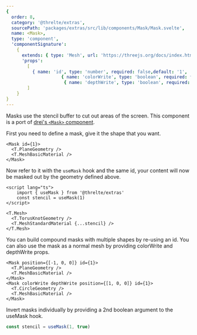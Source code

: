 ```yaml
---
{
  order: 8,
  category: '@threlte/extras',
  sourcePath: 'packages/extras/src/lib/components/Mask/Mask.svelte',
  name: <Mask>,
  type: 'component',
  'componentSignature':
    {
      extends: { type: 'Mesh', url: 'https://threejs.org/docs/index.html#api/en/objects/Mesh' },
      'props':
        [
          { name: 'id', type: 'number', required: false,default: '1', 'description': 'Each mask must have an id, you can have compound masks referring to the same id.' },
					 { name: 'colorWrite', type: 'boolean', required: false,default: 'false', 'description': 'If colors of the masks own material will leak through.' },
					  { name: 'depthWrite', type: 'boolean', required: false,default: 'false', 'description': 'If depth  of the masks own material will leak through.' }
        ]
    }
}
---
```


Masks use the stencil buffer to cut out areas of the screen. This component is a port of [drei's `<Mask>` component](https://github.com/pmndrs/drei#mask).


<Example path="extras/mask" />

First you need to define a mask, give it the shape that you want.

```svelte
<Mask id={1}>
  <T.PlaneGeometry />
  <T.MeshBasicMaterial />
</Mask>
```

Now refer to it with the `useMask` hook and the same id, your content will now be masked out by the geometry defined above.

```svelte
<script lang="ts">
	import { useMask } from '@threlte/extras'
	const stencil = useMask(1)
</script>

<T.Mesh>
  <T.TorusKnotGeometry />
  <T.MeshStandardMaterial {...stencil} />
</T.Mesh>
```

You can build compound masks with multiple shapes by re-using an id. You can also use the mask as a normal mesh by providing colorWrite and depthWrite props.

```svelte
<Mask position={[-1, 0, 0]} id={1}>
  <T.PlaneGeometry />
  <T.MeshBasicMaterial />
</Mask>
<Mask colorWrite depthWrite position={[1, 0, 0]} id={1}>
  <T.CircleGeometry />
  <T.MeshBasicMaterial />
</Mask>
```
Invert masks individually by providing a 2nd boolean argument to the useMask hook.

```ts
const stencil = useMask(1, true)
```

